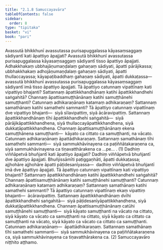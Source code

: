 ```yaml
---
title: "2.1.8 Samuccayavāra"
tableOfContents: false
sidebar:
  order: 8
type: "tipitaka"
basket: "vi"
book: "pari"
---
```



<DynamicBreadcrumb />

<Division number="246" book="pari" e="ch" v="5" p="143">

<Paragraph number="1006" book="pari">
Avassutā bhikkhunī avassutassa purisapuggalassa kāyasaṃsaggaṃ sādiyantī kati āpattiyo āpajjati? Avassutā bhikkhunī avassutassa purisapuggalassa kāyasaṃsaggaṃ sādiyantī tisso āpattiyo āpajjati. Adhakkhakaṃ ubbhajāṇumaṇḍalaṃ gahaṇaṃ sādiyati, āpatti pārājikassa; ubbhakkhakaṃ adhojāṇumaṇḍalaṃ gahaṇaṃ sādiyati, āpatti thullaccayassa; kāyapaṭibaddhaṃ gahaṇaṃ sādiyati, āpatti dukkaṭassa—  avassutā bhikkhunī avassutassa purisapuggalassa kāyasaṃsaggaṃ sādiyantī imā tisso āpattiyo āpajjati.
</Paragraph>

<Paragraph number="1007" book="pari">
Tā āpattiyo catunnaṃ vipattīnaṃ kati vipattiyo bhajanti? Sattannaṃ āpattikkhandhānaṃ katihi āpattikkhandhehi saṅgahitā? Channaṃ āpattisamuṭṭhānānaṃ katihi samuṭṭhānehi samuṭṭhanti? Catunnaṃ adhikaraṇānaṃ katamaṃ adhikaraṇaṃ? Sattannaṃ samathānaṃ katihi samathehi sammanti? Tā āpattiyo catunnaṃ vipattīnaṃ dve vipattiyo bhajanti—  siyā sīlavipattiṃ, siyā ācāravipattiṃ. Sattannaṃ āpattikkhandhānaṃ tīhi āpattikkhandhehi saṅgahitā—  siyā pārājikāpattikkhandhena, siyā thullaccayāpattikkhandhena, siyā dukkaṭāpattikkhandhena. Channaṃ āpattisamuṭṭhānānaṃ ekena samuṭṭhānena samuṭṭhanti—  kāyato ca cittato ca samuṭṭhanti, na vācato. Catunnaṃ adhikaraṇānaṃ āpattādhikaraṇaṃ. Sattannaṃ samathānaṃ tīhi samathehi sammanti—  siyā sammukhāvinayena ca paṭiññātakaraṇena ca, siyā sammukhāvinayena ca tiṇavatthārakena ca …pe… . (1)
</Paragraph>

<Paragraph number="1008" book="pari">
Dadhiṃ viññāpetvā bhuñjantī kati āpattiyo āpajjati? Dadhiṃ viññāpetvā bhuñjantī dve āpattiyo āpajjati. Bhuñjissāmīti paṭiggaṇhāti, āpatti dukkaṭassa; ajjhohāre ajjhohāre āpatti pāṭidesanīyassa—  dadhiṃ viññāpetvā bhuñjantī imā dve āpattiyo āpajjati.
</Paragraph>

<Paragraph number="1009" book="pari">
Tā āpattiyo catunnaṃ vipattīnaṃ kati vipattiyo bhajanti? Sattannaṃ āpattikkhandhānaṃ katihi āpattikkhandhehi saṅgahitā? Channaṃ āpattisamuṭṭhānānaṃ katihi samuṭṭhānehi samuṭṭhanti? Catunnaṃ adhikaraṇānaṃ katamaṃ adhikaraṇaṃ? Sattannaṃ samathānaṃ katihi samathehi sammanti? Tā āpattiyo catunnaṃ vipattīnaṃ ekaṃ vipattiṃ bhajanti—  ācāravipattiṃ. Sattannaṃ āpattikkhandhānaṃ dvīhi āpattikkhandhehi saṅgahitā—  siyā pāṭidesanīyāpattikkhandhena, siyā dukkaṭāpattikkhandhena. Channaṃ āpattisamuṭṭhānānaṃ catūhi samuṭṭhānehi samuṭṭhanti—  siyā kāyato samuṭṭhanti na vācato na cittato, siyā kāyato ca vācato ca samuṭṭhanti na cittato, siyā kāyato ca cittato ca samuṭṭhanti na vācato, siyā kāyato ca vācato ca cittato ca samuṭṭhanti. Catunnaṃ adhikaraṇānaṃ—  āpattādhikaraṇaṃ. Sattannaṃ samathānaṃ tīhi samathehi sammanti—  siyā sammukhāvinayena ca paṭiññātakaraṇena ca, siyā sammukhāvinayena ca tiṇavatthārakena ca. (2)

</Paragraph>
</Division>

<Paragraph number="1010" type="center" book="pari">
Samuccayavāro niṭṭhito aṭṭhamo.
</Paragraph>